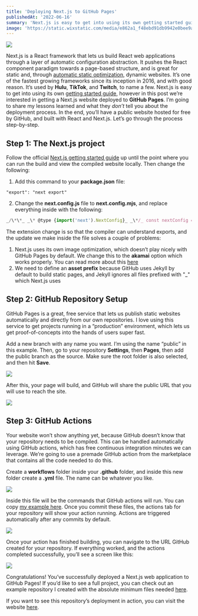 ```yaml
---
title: 'Deploying Next.js to GitHub Pages'
publishedAt: '2022-06-16'
summary: 'Next.js is easy to get into using its own getting started guide, however in this post we’re interested in getting a Next.js website deployed to GitHub Pages. I’m going to share my lessons learned and what they don’t tell you about the deployment process.'
image: 'https://static.wixstatic.com/media/e862a1_f48ebd91db9942e0bee9aa26e271dd3a~mv2.png/v1/fill/w_740,h_483,al_c,q_85,usm_0.66_1.00_0.01,enc_auto/e862a1_f48ebd91db9942e0bee9aa26e271dd3a~mv2.png'
---
```


![](https://static.wixstatic.com/media/955c63_e01b943cd5f047ac8e2d1081a129d006~mv2.png/v1/fill/w_740,h_427,al_c,lg_1,q_85,enc_auto/955c63_e01b943cd5f047ac8e2d1081a129d006~mv2.png)

Next.js is a React framework that lets us build React web applications through a layer of automatic configuration abstraction. It pushes the React component paradigm towards a page-based structure, and is great for static and, through [automatic static optimization](https://nextjs.org/docs/advanced-features/automatic-static-optimization), dynamic websites. It’s one of the fastest growing frameworks since its inception in 2016, and with good reason. It’s used by **Hulu**, **TikTok**, and **Twitch**, to name a few. Next.js is easy to get into using its own [getting started guide](https://nextjs.org/docs/getting-started), however in this post we’re interested in getting a Next.js website deployed to **GitHub Pages**. I’m going to share my lessons learned and what they _don’t_ tell you about the deployment process. In the end, you’ll have a public website hosted for free by GitHub, and built with React and Next.js. Let’s go through the process step-by-step.

## Step 1: The Next.js project

Follow the official [Next.js getting started guide](https://nextjs.org/docs/getting-started) up until the point where you can run the build and view the compiled website locally. Then change the following:

1. Add this command to your **package.json** file:

```
"export": "next export"
```

2. Change the **next.config.js** file to **next.config.mjs**, and replace everything inside with the following:

```js
_/\*\*_ _\* @type {import('next').NextConfig}_ _\*/_ const nextConfig = { images: { loader: 'akamai', path: '', }, assetPrefix: './', }; export default nextConfig;
```

The extension change is so that the compiler can understand exports, and the update we make inside the file solves a couple of problems:

1.  Next.js uses its own image optimization, which doesn’t play nicely with GitHub Pages by default. We change this to the **akamai** option which works properly. You can read more about this [here](https://nextjs.org/docs/basic-features/image-optimization)
2.  We need to define an **asset prefix** because GitHub uses Jekyll by default to build static pages, and Jekyll ignores all files prefixed with "\_" which Next.js uses

## Step 2: GitHub Repository Setup

GitHub Pages is a great, free service that lets us publish static websites automatically and directly from our own repositories. I love using this service to get projects running in a “production” environment, which lets us get proof-of-concepts into the hands of users super fast.

Add a new branch with any name you want. I’m using the name “public” in this example. Then, go to your repository **Settings**, then **Pages**, then add the public branch as the source. Make sure the root folder is also selected, and then hit **Save**.

![](https://static.wixstatic.com/media/955c63_166f77cd866a4937bf31f975fa8067cd~mv2.png/v1/fill/w_740,h_285,al_c,lg_1,q_85,enc_auto/955c63_166f77cd866a4937bf31f975fa8067cd~mv2.png)

After this, your page will build, and GitHub will share the public URL that you will use to reach the site.

![](https://static.wixstatic.com/media/955c63_8762171c562942ecb9769eb4d1be3a41~mv2.png/v1/fill/w_740,h_128,al_c,lg_1,q_85,enc_auto/955c63_8762171c562942ecb9769eb4d1be3a41~mv2.png)

## Step 3: GitHub Actions

Your website won’t show anything yet, because GitHub doesn’t know that your repository needs to be compiled. This can be handled automatically using GitHub actions, which has free continuous integration minutes we can leverage. We’re going to use a premade GitHub action from the marketplace that contains all the code needed to do this.

Create a **workflows** folder inside your **.github** folder, and inside this new folder create a **.yml** file. The name can be whatever you like.

![](https://static.wixstatic.com/media/955c63_fe6be7bb41054a208118caeea1246cbb~mv2.png/v1/fill/w_339,h_99,al_c,q_85,enc_auto/955c63_fe6be7bb41054a208118caeea1246cbb~mv2.png)

Inside this file will be the commands that GitHub actions will run. You can copy [my example here](https://github.com/DaveAldon/Next.js-and-GitHub-Pages-Example/blob/main/.github/workflows/node.js.yml). Once you commit these files, the actions tab for your repository will show your action running. Actions are triggered automatically after any commits by default.

![](https://static.wixstatic.com/media/955c63_e1264a0dba244cb291af3fab4e681cfd~mv2.png/v1/fill/w_740,h_224,al_c,lg_1,q_85,enc_auto/955c63_e1264a0dba244cb291af3fab4e681cfd~mv2.png)

Once your action has finished building, you can navigate to the URL GitHub created for your repository. If everything worked, and the actions completed successfully, you’ll see a screen like this:

![](https://static.wixstatic.com/media/955c63_10aa50e8870347b5b4cbf957b26f31ec~mv2.png/v1/fill/w_375,h_343,al_c,q_85,enc_auto/955c63_10aa50e8870347b5b4cbf957b26f31ec~mv2.png)

Congratulations! You’ve successfully deployed a Next.js web application to GitHub Pages! If you’d like to see a full project, you can check out an example repository I created with the absolute minimum files needed [here](https://github.com/DaveAldon/Next.js-and-GitHub-Pages-Example).

If you want to see this repository’s deployment in action, you can visit the website [here](https://davealdon.github.io/Next.js-and-GitHub-Pages-Example/).
